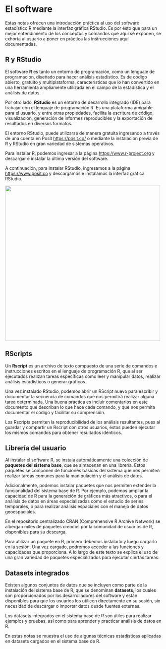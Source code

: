 # El software

Estas notas ofrecen una introducción práctica al uso del software estadístico R mediante la interfaz gráfica RStudio. Es por ésto que para un mejor entendimiento de los conceptos y comandos que aquí se exponen, se exhorta al usuario a poner en práctica las instrucciones aquí documentadas.

## R y RStudio

El software **R** es tanto un entorno de programación, como un lenguaje de programación, diseñado para hacer análisis estadístico. Es de código abierto, gratuito y multiplataforma, características que lo han convertido en una herramienta ampliamente utilizada en el campo de la estadística y el análisis de datos.

Por otro lado, **RStudio** es un entorno de desarrollo integrado (IDE) para trabajar con el lenguaje de programación R. Es una plataforma amigable para el usuario, y entre otras propiedades, facilita la escritura de código, visualización, generación de informes reproducibles y la exportación de resultados en diversos formatos.

El entorno RStudio, puede utilizarse de manera gratuita ingresando a través de una cuenta en Posit <https://posit.co/> o mediante la instalación previa de R y RStudio en gran variedad de sistemas operativos.

Para instalar R, podemos ingresar a la página <https://www.r-project.org> y descargar e instalar la última versión del software.

A continuación, para instalar RStudio, ingresamos a la página <https://www.posit.co> y descargamos e instalamos la interfaz gráfica RStudio.

![](RyRStudio.png){width="500"}

## RScripts

Un **Rscript** es un archivo de texto compuesto de una serie de comandos e instrucciones escritos en el lenguaje de programación R, que al ser ejecutados realizan tareas específicas como leer y manipular datos, realizar análisis estadísticos o generar gráficos.

Una vez instalado RStudio, podemos abrir un RScript nuevo para escribir y documentar la secuencia de comandos que nos permitirá realizar alguna tarea determinada. Una buena práctica es incluir comentarios en este documento que describan lo que hace cada comando, y que nos permita documentar el código y facilitar su comprensión.

Los Rscripts permiten la reproducibilidad de los análisis resultantes, pues al guardar y compartir un Rscript con otros usuarios, éstos pueden ejecutar los mismos comandos para obtener resultados idénticos.

## Librería del usuario

Al instalar el software R, se instala automáticamente una colección de **paquetes del sistema base**, que se almacenan en una librería. Estos paquetes se componen de funciones básicas del sistema que nos permiten realizar tareas comunes para la manipulación y el análisis de datos.

Adicionalmente, podemos instalar paquetes que nos permiten extender la funcionalidad del sistema base de R. Por ejemplo, podemos ampliar la capacidad de R para la generación de gráficos más atractivos, o para el análisis de datos en áreas especializadas como el estudio de series temporales, o para realizar análisis espaciales con el manejo de datos geoespaciales.

En el repositorio centralizado CRAN (Comprehensive R Archive Network) se albergan miles de paquetes creados por la comunidad de usuarios de R, disponibles para su descarga.

Para utilizar un paquete en R, primero debemos instalarlo y luego cargarlo en la sesión. Una vez cargado, podremos acceder a las funciones y capacidades que proporciona. A lo largo de este texto se explica el uso de una gran variedad de paquetes especializados para ejecutar ciertas tareas.

## Datasets integrados

Existen algunos conjuntos de datos que se incluyen como parte de la instalación del sistema base de R, que se denominan **datasets**, los cuales son proporcionados por los desarrolladores del software y están disponibles para que los usuarios los utilicen directamente en su sesión, sin necesidad de descargar o importar datos desde fuentes externas.

Los datasets integrados en el sistema base de R son útiles para realizar ejemplos y pruebas, así como para aprender y practicar análisis de datos en R.

En estas notas se muestra el uso de algunas técnicas estadísticas aplicadas en datasets cargados en el sistema base de R.
